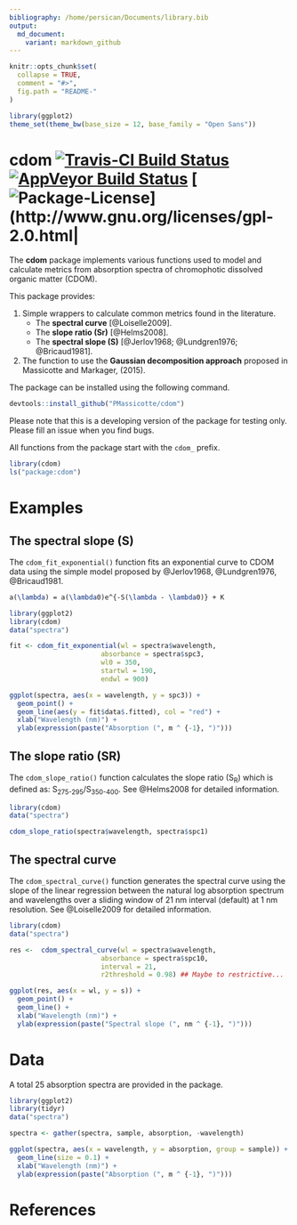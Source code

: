 ```yaml
---
bibliography: /home/persican/Documents/library.bib
output:
  md_document:
    variant: markdown_github
---
```


```r
knitr::opts_chunk$set(
  collapse = TRUE,
  comment = "#>",
  fig.path = "README-"
)
```

```r
library(ggplot2)
theme_set(theme_bw(base_size = 12, base_family = "Open Sans"))
```

# cdom [![Travis-CI Build Status](https://travis-ci.org/PMassicotte/gtrendsR.svg?branch=master)](https://travis-ci.org/PMassicotte/cdom) [![AppVeyor Build Status](https://ci.appveyor.com/api/projects/status/github/PMassicotte/cdom?branch=master&svg=true)](https://ci.appveyor.com/project/PMassicotte/cdom) [![Package-License](https://img.shields.io/badge/license-GPL%20%28%3E=%202%29-brightgreen.svg?style=flat)](http://www.gnu.org/licenses/gpl-2.0.html|


The **cdom** package implements various functions used to model and calculate metrics from absorption spectra of chromophotic dissolved organic matter (CDOM).

This package provides:

1. Simple wrappers to calculate common metrics found in the literature.
    + The **spectral curve** [@Loiselle2009].
    + The **slope ratio (Sr)** [@Helms2008].
    + The **spectral slope (S)** [@Jerlov1968; @Lundgren1976; @Bricaud1981].

2. The function to use the **Gaussian decomposition approach** proposed in Massicotte and Markager, (2015).

The package can be installed using the following command.

```r
devtools::install_github("PMassicotte/cdom")
```

Please note that this is a developing version of the package for testing only. Please fill an issue when you find bugs.

All functions from the package start with the `cdom_` prefix.

```r
library(cdom)
ls("package:cdom")
```

# Examples

## The spectral slope (S)

The `cdom_fit_exponential()` function fits an exponential curve to CDOM data using the simple model proposed by @Jerlov1968, @Lundgren1976, @Bricaud1981.

```tex
a(\lambda) = a(\lambda0)e^{-S(\lambda - \lambda0)} + K
```

```r
library(ggplot2)
library(cdom)
data("spectra")

fit <- cdom_fit_exponential(wl = spectra$wavelength,
                       absorbance = spectra$spc3,
                       wl0 = 350,
                       startwl = 190,
                       endwl = 900)

ggplot(spectra, aes(x = wavelength, y = spc3)) +
  geom_point() +
  geom_line(aes(y = fit$data$.fitted), col = "red") +
  xlab("Wavelength (nm)") +
  ylab(expression(paste("Absorption (", m ^ {-1}, ")")))

```

## The slope ratio (SR)

The `cdom_slope_ratio()` function calculates the slope ratio (S<sub>R</sub>) which is defined as: S<sub>275-295</sub>/S<sub>350-400</sub>. See @Helms2008 for detailed information.

```r
library(cdom)
data("spectra")

cdom_slope_ratio(spectra$wavelength, spectra$spc1)
```

## The spectral curve

The `cdom_spectral_curve()` function generates the spectral curve using the slope of the linear regression between the natural log absorption spectrum and wavelengths over a sliding window of 21 nm interval (default) at 1 nm resolution. See @Loiselle2009 for detailed information.

```r
library(cdom)
data("spectra")

res <-  cdom_spectral_curve(wl = spectra$wavelength,
                       absorbance = spectra$spc10,
                       interval = 21,
                       r2threshold = 0.98) ## Maybe to restrictive...

ggplot(res, aes(x = wl, y = s)) +
  geom_point() +
  geom_line() +
  xlab("Wavelength (nm)") +
  ylab(expression(paste("Spectral slope (", nm ^ {-1}, ")")))

```

# Data

A total 25 absorption spectra are provided in the package.

```r
library(ggplot2)
library(tidyr)
data("spectra")

spectra <- gather(spectra, sample, absorption, -wavelength)

ggplot(spectra, aes(x = wavelength, y = absorption, group = sample)) +
  geom_line(size = 0.1) +
  xlab("Wavelength (nm)") +
  ylab(expression(paste("Absorption (", m ^ {-1}, ")")))
```

# References
